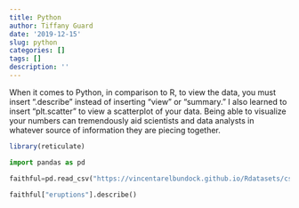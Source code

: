 ```yaml
---
title: Python
author: Tiffany Guard
date: '2019-12-15'
slug: python
categories: []
tags: []
description: ''
---
```

When it comes to Python, in comparison to R, to view the data, you must insert “.describe” instead of inserting “view” or “summary.” I also learned to insert “plt.scatter” to view a scatterplot of your data. Being able to visualize your numbers can tremendously aid scientists and data analysts in whatever source of information they are piecing together.  

```r
library(reticulate)
```

```python
import pandas as pd

faithful=pd.read_csv("https://vincentarelbundock.github.io/Rdatasets/csv/datasets/faithful.csv")

faithful["eruptions"].describe()

```